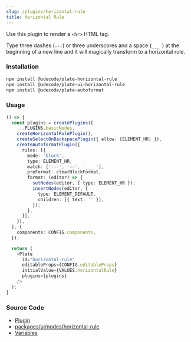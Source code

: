 ```yaml
---
slug: /plugins/horizontal-rule
title: Horizontal Rule
---
```


Use this plugin to render a `<hr>` HTML tag.

Type three dashes (`---`) or three underscores and a space (`___ `) at the beginning of a new line and it will magically transform to a horizontal rule.

### Installation

```bash npm2yarn
npm install @udecode/plate-horizontal-rule
npm install @udecode/plate-ui-horizontal-rule
npm install @udecode/plate-autoformat
```

### Usage

```ts live
() => {
  const plugins = createPlugins([
    ...PLUGINS.basicNodes,
    createHorizontalRulePlugin(),
    createSelectOnBackspacePlugin({ allow: [ELEMENT_HR] }),
    createAutoformatPlugin({
      rules: [{
        mode: 'block',
        type: ELEMENT_HR,
        match: ['---', '—-', '___ '],
        preFormat: clearBlockFormat,
        format: (editor) => {
          setNodes(editor, { type: ELEMENT_HR });
          insertNodes(editor, {
            type: ELEMENT_DEFAULT,
            children: [{ text: '' }],
          });
        },
      }],
    }),
  ], {
    components: CONFIG.components,
  });

  return (
    <Plate
      id="horizontal-rule"
      editableProps={CONFIG.editableProps}
      initialValue={VALUES.horizontalRule}
      plugins={plugins}
    />
  );
}
```

### Source Code

- [Plugin](https://github.com/udecode/plate/blob/main/packages/nodes/horizontal-rule/src/createHorizontalRulePlugin.ts)
- [packages/ui/nodes/horizontal-rule](https://github.com/udecode/plate/tree/main/packages/ui/nodes/horizontal-rule/src)
- [Variables](https://github.com/udecode/plate/blob/main/docs/src/live/live.tsx)
